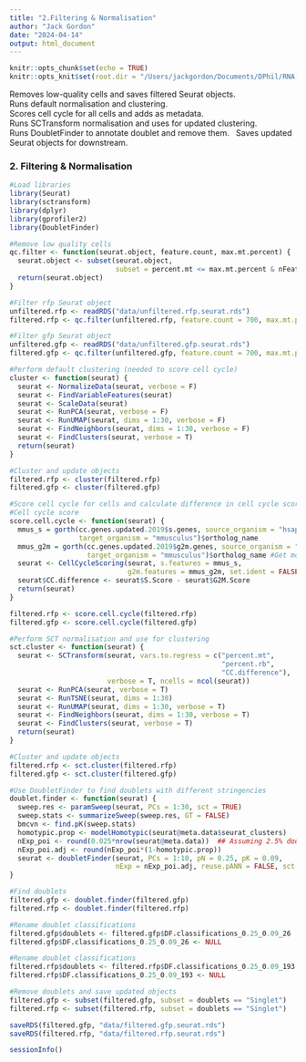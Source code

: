 ```yaml
---
title: "2.Filtering & Normalisation"
author: "Jack Gordon"
date: "2024-04-14"
output: html_document
---
```


```r
knitr::opts_chunk$set(echo = TRUE)
knitr::opts_knit$set(root.dir = "/Users/jackgordon/Documents/DPhil/RNA-Sequencing/P10-seq")
```

Removes low-quality cells and saves filtered Seurat objects.\
Runs default normalisation and clustering.\
Scores cell cycle for all cells and adds as metadata.\
Runs SCTransform normalisation and uses for updated clustering.\
Runs DoubletFinder to annotate doublet and remove them.   Saves updated Seurat objects for downstream.

### 2. Filtering & Normalisation

```r
#Load libraries
library(Seurat)
library(sctransform)
library(dplyr)
library(gprofiler2)
library(DoubletFinder)

#Remove low quality cells
qc.filter <- function(seurat.object, feature.count, max.mt.percent) {
  seurat.object <- subset(seurat.object, 
                          subset = percent.mt <= max.mt.percent & nFeature_RNA > feature.count)
  return(seurat.object)
}

#Filter rfp Seurat object
unfiltered.rfp <- readRDS("data/unfiltered.rfp.seurat.rds")
filtered.rfp <- qc.filter(unfiltered.rfp, feature.count = 700, max.mt.percent = 20)

#Filter gfp Seurat object
unfiltered.gfp <- readRDS("data/unfiltered.gfp.seurat.rds")
filtered.gfp <- qc.filter(unfiltered.gfp, feature.count = 700, max.mt.percent = 20)

#Perform default clustering (needed to score cell cycle)
cluster <- function(seurat) {
  seurat <- NormalizeData(seurat, verbose = F)
  seurat <- FindVariableFeatures(seurat)
  seurat <- ScaleData(seurat)
  seurat <- RunPCA(seurat, verbose = F)
  seurat <- RunUMAP(seurat, dims = 1:30, verbose = F)
  seurat <- FindNeighbors(seurat, dims = 1:30, verbose = F)
  seurat <- FindClusters(seurat, verbose = T)
  return(seurat)
}

#Cluster and update objects
filtered.rfp <- cluster(filtered.rfp)
filtered.gfp <- cluster(filtered.gfp)

#Score cell cycle for cells and calculate difference in cell cycle scores
#Cell cycle score
score.cell.cycle <- function(seurat) {
  mmus_s = gorth(cc.genes.updated.2019$s.genes, source_organism = "hsapiens", 
                 target_organism = "mmusculus")$ortholog_name
  mmus_g2m = gorth(cc.genes.updated.2019$g2m.genes, source_organism = "hsapiens", 
                   target_organism = "mmusculus")$ortholog_name #Get mouse cell cyle genes
  seurat <- CellCycleScoring(seurat, s.features = mmus_s, 
                             g2m.features = mmus_g2m, set.ident = FALSE)
  seurat$CC.difference <- seurat$S.Score - seurat$G2M.Score
  return(seurat)
}

filtered.rfp <- score.cell.cycle(filtered.rfp)
filtered.gfp <- score.cell.cycle(filtered.gfp)

#Perform SCT normalisation and use for clustering 
sct.cluster <- function(seurat) {
  seurat <- SCTransform(seurat, vars.to.regress = c("percent.mt", 
                                                    "percent.rb", 
                                                    "CC.difference"), 
                        verbose = T, ncells = ncol(seurat))
  seurat <- RunPCA(seurat, verbose = T)
  seurat <- RunTSNE(seurat, dims = 1:30)
  seurat <- RunUMAP(seurat, dims = 1:30, verbose = T)
  seurat <- FindNeighbors(seurat, dims = 1:30, verbose = T)
  seurat <- FindClusters(seurat, verbose = T)
  return(seurat)
}

#Cluster and update objects
filtered.rfp <- sct.cluster(filtered.rfp)
filtered.gfp <- sct.cluster(filtered.gfp)

#Use DoubletFinder to find doublets with different stringencies
doublet.finder <- function(seurat) {
  sweep.res <- paramSweep(seurat, PCs = 1:30, sct = TRUE)
  sweep.stats <- summarizeSweep(sweep.res, GT = FALSE)
  bmcvn <- find.pK(sweep.stats)
  homotypic.prop <- modelHomotypic(seurat@meta.data$seurat_clusters)
  nExp_poi <- round(0.025*nrow(seurat@meta.data))  ## Assuming 2.5% doublet formation rate 
  nExp_poi.adj <- round(nExp_poi*(1-homotypic.prop))
  seurat <- doubletFinder(seurat, PCs = 1:10, pN = 0.25, pK = 0.09, 
                          nExp = nExp_poi.adj, reuse.pANN = FALSE, sct = TRUE)
}

#Find doublets
filtered.gfp <- doublet.finder(filtered.gfp)
filtered.rfp <- doublet.finder(filtered.rfp)

#Rename doublet classifications
filtered.gfp$doublets <- filtered.gfp$DF.classifications_0.25_0.09_26
filtered.gfp$DF.classifications_0.25_0.09_26 <- NULL

#Rename doublet classifications
filtered.rfp$doublets <- filtered.rfp$DF.classifications_0.25_0.09_193
filtered.rfp$DF.classifications_0.25_0.09_193 <- NULL

#Remove doublets and save updated objects
filtered.gfp <- subset(filtered.gfp, subset = doublets == "Singlet")
filtered.rfp <- subset(filtered.rfp, subset = doublets == "Singlet")

saveRDS(filtered.gfp, "data/filtered.gfp.seurat.rds")
saveRDS(filtered.rfp, "data/filtered.rfp.seurat.rds")

```

```r
sessionInfo()
```
